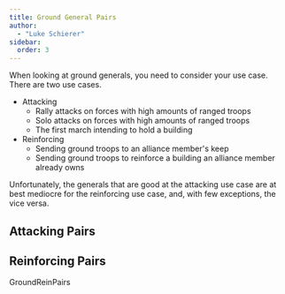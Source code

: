 ```yaml
---
title: Ground General Pairs
author: 
  - "Luke Schierer"
sidebar: 
  order: 3
---
```


When looking at ground generals, you need to consider your use case.  There are two use cases.

* Attacking
  * Rally attacks on forces with high amounts of ranged troops
  * Solo attacks on forces with high amounts of ranged troops
  * The first march intending to hold a building
* Reinforcing
  * Sending ground troops to an alliance member's keep
  * Sending ground troops to reinforce a building an alliance member
    already owns

Unfortunately, the generals that are good at the attacking use case are at best mediocre for the reinforcing use case, and, with few exceptions, the vice versa. 


## Attacking Pairs
<GroundAttackPairs/>

## Reinforcing Pairs
GroundReinPairs


